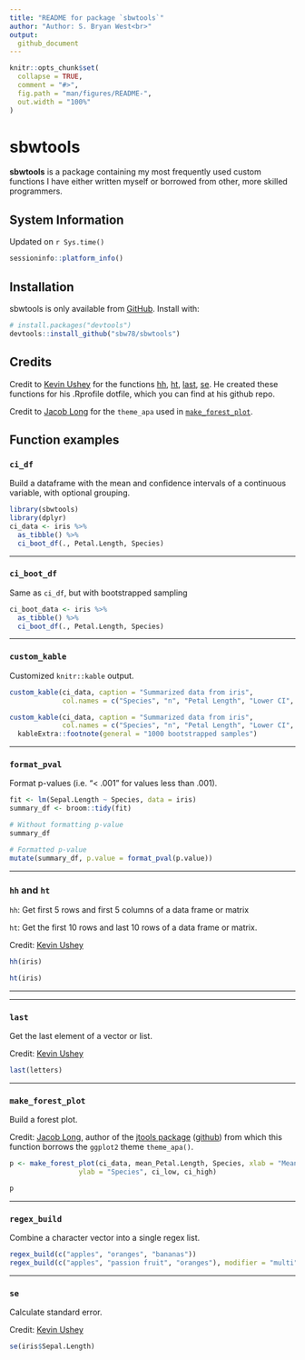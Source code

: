 ```yaml
---
title: "README for package `sbwtools`"
author: "Author: S. Bryan West<br>"
output: 
  github_document
---
```


<!-- README.md is generated from README.Rmd. Please edit that file -->

```r
knitr::opts_chunk$set(
  collapse = TRUE,
  comment = "#>",
  fig.path = "man/figures/README-",
  out.width = "100%"
)
```

# sbwtools

<!-- badges: start -->
<!-- badges: end -->

**sbwtools** is a package containing my most frequently used custom functions I
have either written myself or borrowed from other, more skilled programmers.

## System Information

Updated on `r Sys.time()`

```r
sessioninfo::platform_info()
```

## Installation

sbwtools is only available from [GitHub](https://github.com/). Install with:

```r
# install.packages("devtools")
devtools::install_github("sbw78/sbwtools")
```

## Credits

Credit to [Kevin Ushey](github.com/kevinushey/etc) for the functions [hh](#hh and ht),
[ht](#hh and ht), [last](#last), [se](#se). He created these functions for his 
.Rprofile dotfile, which you can find at his github repo.

Credit to [Jacob Long](https://jacob-long.com) for the `theme_apa` used in 
[`make_forest_plot`](#make_forest_plot).

## Function examples 

### `ci_df`

Build a dataframe with the mean and confidence intervals of a continuous 
variable, with optional grouping.

```r
library(sbwtools)
library(dplyr)
ci_data <- iris %>% 
  as_tibble() %>% 
  ci_boot_df(., Petal.Length, Species)
```



****

### `ci_boot_df`

Same as `ci_df`, but with bootstrapped sampling

```r
ci_boot_data <- iris %>% 
  as_tibble() %>% 
  ci_boot_df(., Petal.Length, Species)
```



****

### `custom_kable`

Customized `knitr::kable` output.

```r
custom_kable(ci_data, caption = "Summarized data from iris",
             col.names = c("Species", "n", "Petal Length", "Lower CI", "Upper CI", "sd"))

custom_kable(ci_data, caption = "Summarized data from iris",
             col.names = c("Species", "n", "Petal Length", "Lower CI", "Upper CI", "sd")) %>% 
  kableExtra::footnote(general = "1000 bootstrapped samples")
```



****

### `format_pval`

Format p-values (i.e. "< .001" for values less than .001).

```r
fit <- lm(Sepal.Length ~ Species, data = iris)
summary_df <- broom::tidy(fit)

# Without formatting p-value
summary_df

# Formatted p-value
mutate(summary_df, p.value = format_pval(p.value))
```



****

### `hh` and `ht`

`hh`: Get first 5 rows and first 5 columns of a data frame or matrix

`ht`: Get the first 10 rows and last 10 rows of a data frame or matrix.

Credit: [Kevin Ushey](github.com/kevinushey/etc)

```r
hh(iris)

ht(iris)
```



****


****

### `last`

Get the last element of a vector or list.

Credit: [Kevin Ushey](github.com/kevinushey/etc)

```r
last(letters)
```


****

### `make_forest_plot`

Build a forest plot.

Credit: [Jacob Long](https://jacob-long.com), author of the 
[jtools package](https://jtools.jacob-long.com "jtools") 
([github](https://github.com/jacob-long/jtools "GitHub")) from which this function 
borrows the `ggplot2` theme `theme_apa()`.

```r
p <- make_forest_plot(ci_data, mean_Petal.Length, Species, xlab = "Mean petal length",
                 ylab = "Species", ci_low, ci_high)

p
```


****

### `regex_build`

Combine a character vector into a single regex list.

```r
regex_build(c("apples", "oranges", "bananas"))
regex_build(c("apples", "passion fruit", "oranges"), modifier = "multi")
```


****

### `se`

Calculate standard error.

Credit: [Kevin Ushey](github.com/kevinushey/etc)

```r
se(iris$Sepal.Length)
```
